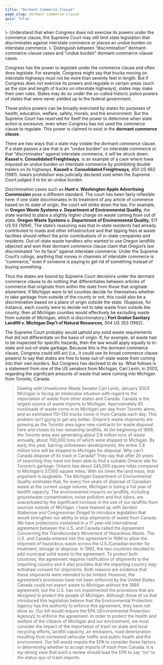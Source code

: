 ```yaml
---
title: "Dormant Commerce Clause"
page_slug: dormant-commerce-clause
quiz: false
---
```

<div className="content-chunk" data-subsection-id = "Learning-Objectives-54t">
<Info title="LEARNING OBJECTIVES">\- Understand that when Congress does not exercise its powers under the commerce clause, the Supreme Court may still limit state legislation that discriminates against interstate commerce or places an undue burden on interstate commerce.  
\- Distinguish between “discrimination” dormant-commerce-clause cases and “undue burden” dormant-commerce-clause cases.</Info>

Congress has the power to legislate under the commerce clause and often does legislate. For example, Congress might say that trucks moving on interstate highways must not be more than seventy feet in length. But if Congress does not exercise its powers and regulate in certain areas (such as the size and length of trucks on interstate highways), states may make their own rules. States may do so under the so-called historic police powers of states that were never yielded up to the federal government. 

These police powers can be broadly exercised by states for purposes of health, education, welfare, safety, morals, and the environment. But the Supreme Court has reserved for itself the power to determine when state action is excessive, even when Congress has not used the commerce clause to regulate. This power is claimed to exist in the **dormant commerce clause**. 

There are two ways that a state may violate the dormant commerce clause. If a state passes a law that is an “undue burden” on interstate commerce or that “discriminates” against interstate commerce, it will be struck down. __Kassel v. Consolidated Freightways__, is an example of a case where Iowa imposed an undue burden on interstate commerce by prohibiting double trailers on its highways. __Kassell v. Consolidated Freightways__, 450 US 662 (1981). Iowa’s prohibition was judicially declared void when the Supreme Court judged it to be an undue burden.

Discrimination cases such as __Hunt v. Washington Apple Advertising Commission__ pose a different standard. The court has been fairly inflexible here: if one state discriminates in its treatment of any article of commerce based on its state of origin, the court will strike down the law. For example, in __Oregon Waste Systems v. Department of Environmental Quality,__ the state wanted to place a slightly higher charge on waste coming from out of state. __Oregon Waste Systems v. Department of Environmental Quality__, 511 US 93 (1994). The state’s reasoning was that in-state residents had already contributed to roads and other infrastructure and that tipping fees at waste facilities should reflect the prior contributions of in-state companies and residents. Out-of-state waste handlers who wanted to use Oregon landfills objected and won their dormant commerce clause claim that Oregon’s law discriminated “on its face” against interstate commerce. Under the Supreme Court’s rulings, anything that moves in channels of interstate commerce is “commerce,” even if someone is paying to get rid of something instead of buying something.

Thus the states are bound by Supreme Court decisions under the dormant commerce clause to do nothing that differentiates between articles of commerce that originate from within the state from those that originate elsewhere. If Michigan were to let counties decide for themselves whether to take garbage from outside of the county or not, this could also be a discrimination based on a place of origin outside the state. (Suppose, for instance, each county were to decide not to take waste from outside the county; then all Michigan counties would effectively be excluding waste from outside of Michigan, which is discriminatory.) __Fort Gratiot Sanitary Landfill v. Michigan Dep’t of Natural Resources__, 504 US 353 (1992).

The Supreme Court probably would uphold any solid waste requirements that did not differentiate on the basis of origin. If, for example, all waste had to be inspected for specific hazards, then the law would apply equally to in-state and out-of-state garbage. Because this is the dormant commerce clause, Congress could still act (i.e., it could use its broad commerce clause powers) to say that states are free to keep out-of-state waste from coming into their own borders. But Congress has declined to do so. What follows is a statement from one of the US senators from Michigan, Carl Levin, in 2003, regarding the significant amounts of waste that were coming into Michigan from Toronto, Canada.

<Blockquote>  
Dealing with Unwelcome Waste  
Senator Carl Levin, January 2003  
Michigan is facing an intolerable situation with regard to the importation of waste from other states and Canada.  
Canada is the largest source of waste imports to Michigan. Approximately 65 truckloads of waste come in to Michigan per day from Toronto alone, and an estimated 110–130 trucks come in from Canada each day.  
This problem isn’t going to get any better. Ontario’s waste shipments are growing as the Toronto area signs new contracts for waste disposal here and closes its two remaining landfills. At the beginning of 1999, the Toronto area was generating about 2.8 million tons of waste annually, about 700,000 tons of which were shipped to Michigan. By early this year, barring unforeseen developments, the entire 2.8 million tons will be shipped to Michigan for disposal.  
Why can’t Canada dispose of its trash in Canada? They say that after 20 years of searching they have not been able to find a suitable Ontario site for Toronto’s garbage. Ontario has about 345,000 square miles compared to Michigan’s 57,000 square miles. With six times the land mass, that argument is laughable.  
The Michigan Department of Environmental Quality estimates that, for every five years of disposal of Canadian waste at the current usage volume, Michigan is losing a full year of landfill capacity. The environmental impacts on landfills, including groundwater contamination, noise pollution and foul odors, are exacerbated by the significant increase in the use of our landfills from sources outside of Michigan.  
I have teamed up with Senator Stabenow and Congressman Dingell to introduce legislation that would strengthen our ability to stop shipments of waste from Canada.  
We have protections contained in a 17 year-old international agreement between the U.S. and Canada called the Agreement Concerning the Transboundary Movement of Hazardous Waste. The U.S. and Canada entered into this agreement in 1986 to allow the shipment of hazardous waste across the U.S./Canadian border for treatment, storage or disposal. In 1992, the two countries decided to add municipal solid waste to the agreement. To protect both countries, the agreement requires notification of shipments to the importing country and it also provides that the importing country may withdraw consent for shipments. Both reasons are evidence that these shipments were intended to be limited. However, the agreement’s provisions have not been enforced by the United States.  
Canada could not export waste to Michigan without the 1986 agreement, but the U.S. has not implemented the provisions that are designed to protect the people of Michigan. Although those of us that introduced this legislation believe that the Environmental Protection Agency has the authority to enforce this agreement, they have not done so. Our bill would require the EPA \[Environmental Protection Agency\] to enforce the agreement.  
In order to protect the health and welfare of the citizens of Michigan and our environment, we must consider the impact of the importation of trash on state and local recycling efforts, landfill capacity, air emissions, road deterioration resulting from increased vehicular traffic and public health and the environment.  
Our bill would require the EPA to consider these factors in determining whether to accept imports of trash from Canada. It is my strong view that such a review should lead the EPA to say “no” to the status quo of trash imports.  
</Blockquote>
</div>
